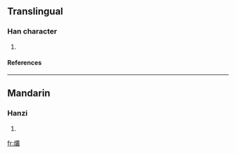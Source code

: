 ==Translingual==
===Han character===
{{Han char|rn=86|rad=火|as=18|sn=22|four=|canj=火廿金水 (FTCE)}}
# {{defn|Han|sort=火18}}
====References====
{{Han ref|kx=0687.290|dkj=19610|dj=1099.140|hdz=32249.060|uh=721C|ud=29212}}

----
==Mandarin==
===Hanzi===
{{cmn-hanzi|pin=[[cóng]] ([[cong2]])|wg=ts'ung<sup>2</sup>}}
# {{defn|Mandarin}}

[[fr:爜]]